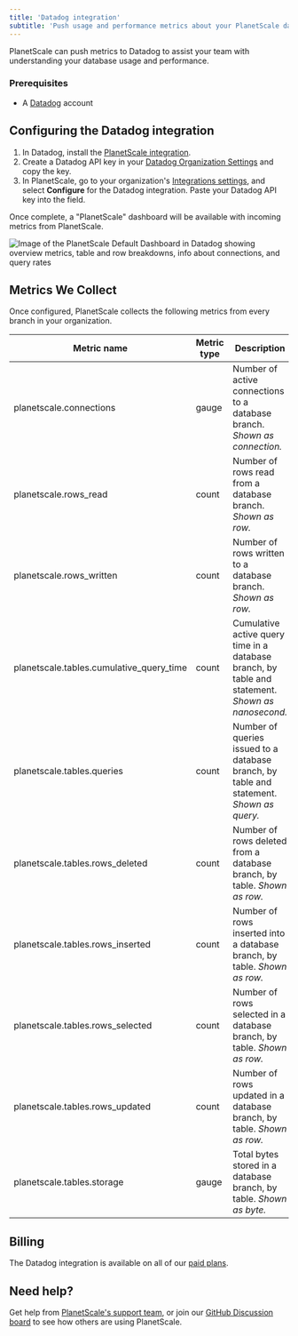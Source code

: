 ```yaml
---
title: 'Datadog integration'
subtitle: 'Push usage and performance metrics about your PlanetScale databases to Datadog.'
---
```


PlanetScale can push metrics to Datadog to assist your team with understanding your database usage and performance.

### Prerequisites

- A [Datadog](https://www.datadoghq.com/) account

## Configuring the Datadog integration

1. In Datadog, install the [PlanetScale integration](https://app.datadoghq.com/account/settings#integrations/planetscale).
2. Create a Datadog API key in your [Datadog Organization Settings](https://app.datadoghq.com/organization-settings/api-keys) and copy the key.
3. In PlanetScale, go to your organization's [Integrations settings](https://app.planetscale.com/settings/integrations), and select **Configure** for the Datadog integration. Paste your Datadog API key into the field.

Once complete, a "PlanetScale" dashboard will be available with incoming metrics from PlanetScale.

![Image of the PlanetScale Default Dashboard in Datadog showing overview metrics, table and row breakdowns, info about connections, and query rates](/docs/img/docs/datadog-dashboard.png)

## Metrics We Collect

Once configured, PlanetScale collects the following metrics from every branch in your organization.

| **Metric name** | **Metric type** | **Description** |
| --------------- | --------------- | --------------- |
| planetscale.connections   | gauge | Number of active connections to a database branch. *Shown as connection.* |
| planetscale.rows_read     | count | Number of rows read from a database branch. *Shown as row.* |
| planetscale.rows_written  | count | Number of rows written to a database branch. *Shown as row.* |
| planetscale.tables.cumulative_query_time  | count | Cumulative active query time in a database branch, by table and statement. *Shown as nanosecond.* |
| planetscale.tables.queries    | count | Number of queries issued to a database branch, by table and statement. *Shown as query.* |
| planetscale.tables.rows_deleted   | count | Number of rows deleted from a database branch, by table. *Shown as row.* |
| planetscale.tables.rows_inserted  | count | Number of rows inserted into a database branch, by table. *Shown as row.* |
| planetscale.tables.rows_selected  | count | Number of rows selected in a database branch, by table. *Shown as row.* |
| planetscale.tables.rows_updated   | count | Number of rows updated in a database branch, by table. *Shown as row.* |
| planetscale.tables.storage    | gauge | Total bytes stored in a database branch, by table. *Shown as byte.* |

## Billing

The Datadog integration is available on all of our [paid plans](https://planetscale.com/pricing).

## Need help?

Get help from [PlanetScale's support team](https://support.planetscale.com), or join our [GitHub Discussion board](https://github.com/planetscale/discussion/discussions) to see how others are using PlanetScale.
